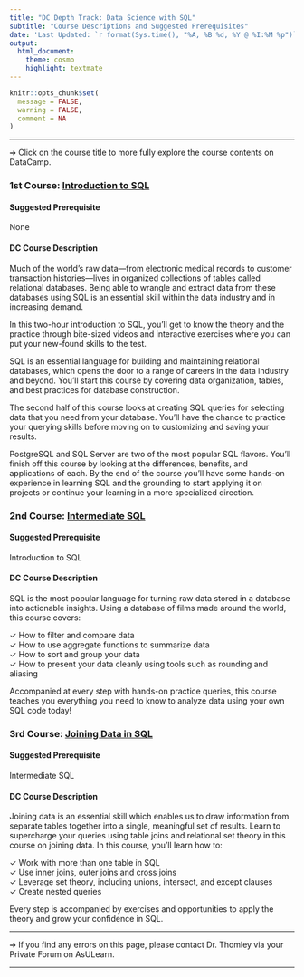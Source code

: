 ```yaml
---
title: "DC Depth Track: Data Science with SQL"
subtitle: "Course Descriptions and Suggested Prerequisites"
date: 'Last Updated: `r format(Sys.time(), "%A, %B %d, %Y @ %I:%M %p")`'
output: 
  html_document: 
    theme: cosmo
    highlight: textmate
---
```


```r
knitr::opts_chunk$set(
  message = FALSE,
  warning = FALSE,
  comment = NA
)
```

<hr>

&#10132; Click on the course title to more fully explore the course contents on DataCamp.

### **1st Course: [Introduction to SQL](https://learn.datacamp.com/courses/introduction-to-sql)**

#### **Suggested Prerequisite**

None

#### **DC Course Description**

Much of the world's raw data—from electronic medical records to customer transaction histories—lives in organized collections of tables called relational databases. Being able to wrangle and extract data from these databases using SQL is an essential skill within the data industry and in increasing demand.

In this two-hour introduction to SQL, you'll get to know the theory and the practice through bite-sized videos and interactive exercises where you can put your new-found skills to the test.

SQL is an essential language for building and maintaining relational databases, which opens the door to a range of careers in the data industry and beyond. You’ll start this course by covering data organization, tables, and best practices for database construction.

The second half of this course looks at creating SQL queries for selecting data that you need from your database. You’ll have the chance to practice your querying skills before moving on to customizing and saving your results.

PostgreSQL and SQL Server are two of the most popular SQL flavors. You’ll finish off this course by looking at the differences, benefits, and applications of each. By the end of the course you’ll have some hands-on experience in learning SQL and the grounding to start applying it on projects or continue your learning in a more specialized direction.

### **2nd Course: [Intermediate SQL](https://learn.datacamp.com/courses/intermediate-sql)**

#### **Suggested Prerequisite**

Introduction to SQL

#### **DC Course Description**

SQL is the most popular language for turning raw data stored in a database into actionable insights. Using a database of films made around the world, this course covers:

✓ How to filter and compare data  
✓ How to use aggregate functions to summarize data  
✓ How to sort and group your data  
✓ How to present your data cleanly using tools such as rounding and aliasing  

Accompanied at every step with hands-on practice queries, this course teaches you everything you need to know to analyze data using your own SQL code today!

### **3rd Course: [Joining Data in SQL](https://app.datacamp.com/learn/courses/joining-data-in-sql)**

#### **Suggested Prerequisite**

Intermediate SQL

#### **DC Course Description**

Joining data is an essential skill which enables us to draw information from separate tables together into a single, meaningful set of results. Learn to supercharge your queries using table joins and relational set theory in this course on joining data. In this course, you’ll learn how to:

✓ Work with more than one table in SQL  
✓ Use inner joins, outer joins and cross joins  
✓ Leverage set theory, including unions, intersect, and except clauses  
✓ Create nested queries  

Every step is accompanied by exercises and opportunities to apply the theory and grow your confidence in SQL.

<hr>

&#10132; If you find any errors on this page, please contact Dr. Thomley via your Private Forum on AsULearn.

<hr>
